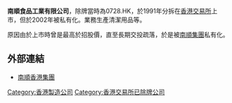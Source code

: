 '''南順食品工業有限公司'''，除牌當時為0728.HK，於1991年分拆在[[香港交易所|香港交易所]]上市，但於2002年被私有化。業務生產清潔用品等。

原因由於上市時曾是最高於招股價，直至長期交投疏落，於是被[[南順集團|南順集團]]私有化。

==外部連結==
*[http://www.lamsoon.com 南順香港集團]{{Wayback|url=http://www.lamsoon.com/ |date=20070222000322 }}

[[Category:香港製造公司|Category:香港製造公司]]
[[Category:香港交易所已除牌公司|Category:香港交易所已除牌公司]]